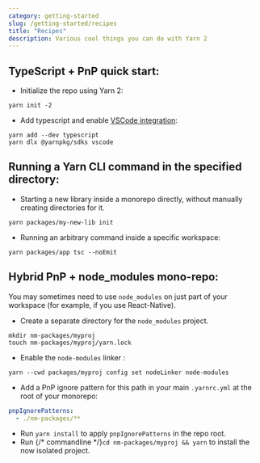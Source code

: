 ```yaml
---
category: getting-started
slug: /getting-started/recipes
title: "Recipes"
description: Various cool things you can do with Yarn 2
---
```


## TypeScript + PnP quick start:

- Initialize the repo using Yarn 2:

```commandline
yarn init -2
```

- Add typescript and enable [VSCode integration](/getting-started/editor-sdks):

```commandline
yarn add --dev typescript
yarn dlx @yarnpkg/sdks vscode
```

## Running a Yarn CLI command in the specified directory:

- Starting a new library inside a monorepo directly, without manually creating directories for it.
```commandline
yarn packages/my-new-lib init
```
- Running an arbitrary command inside a specific workspace:
```commandline
yarn packages/app tsc --noEmit
```

## Hybrid PnP + node_modules mono-repo:

You may sometimes need to use `node_modules` on just part of your workspace (for example, if you use React-Native).

- Create a separate directory for the `node_modules` project.
```commandline
mkdir nm-packages/myproj
touch nm-packages/myproj/yarn.lock
```
- Enable the `node-modules` linker :
```commandline
yarn --cwd packages/myproj config set nodeLinker node-modules
```
- Add a PnP ignore pattern for this path in your main `.yarnrc.yml` at the root of your monorepo:
```yml
pnpIgnorePatterns:
  - ./nm-packages/**
```
- Run `yarn install` to apply `pnpIgnorePatterns` in the repo root.
- Run {/* commandline */}`cd nm-packages/myproj && yarn` to install the now isolated project.
